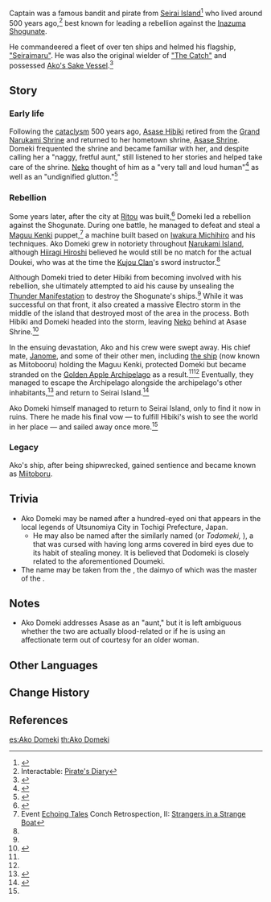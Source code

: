 {{Character Infobox
|type             = Mentioned
|deceased         = Past
|region           = Inazuma
|title            = Deathless Oni of Seirai
|affiliation      = Oni
|affiliation2     = Youkai
}}
Captain {{Lang|'''Ako Domeki Zaemon'''|ja=赤穗百目鬼左衛門|ja_rm=Akou Doumeki Zaemon}} was a famous bandit and pirate from [[Seirai Island]]<ref name="Hamayumi">{{Ref/Weapon|Hamayumi}}</ref> who lived around 500 years ago,<ref>Interactable: [[Pirate's Diary]]</ref> best known for leading a rebellion against the [[Inazuma]] [[Shogunate]].

He commandeered a fleet of over ten ships and helmed his flagship, [["Seiraimaru"]]. He was also the original wielder of [["The Catch"]] and possessed [[Ako's Sake Vessel]].<ref name="The Catch">{{Ref/Weapon|"The Catch"}}</ref>

==Story==
===Early life===
Following the [[cataclysm]] 500 years ago, [[Asase Hibiki]] retired from the [[Grand Narukami Shrine]] and returned to her hometown shrine, [[Asase Shrine]]. Domeki frequented the shrine and became familiar with her, and despite calling her a "naggy, fretful aunt," still listened to her stories and helped take care of the shrine. [[Neko]] thought of him as a "very tall and loud human"<ref>{{Ref/Quest|Neko Is a Cat: Shrine Cleanup}}</ref> as well as an "undignified glutton."<ref>{{Ref/Quest|Neko Is a Cat: Shrine Recipe}}</ref>

===Rebellion===
Some years later, after the city at [[Ritou]] was built,<ref name="Ornate Kabuto">{{Ref/Arti|Ornate Kabuto}}</ref> Domeki led a rebellion against the Shogunate. During one battle, he managed to defeat and steal a [[Maguu Kenki]] puppet,<ref name="Echoing Tales">Event [[Echoing Tales]] Conch Retrospection, II: [[Echoing Tales/Story#II: Strangers in a Strange Boat|Strangers in a Strange Boat]]</ref> a machine built based on [[Iwakura Michihiro]] and his techniques. Ako Domeki grew in notoriety throughout [[Narukami Island]], although [[Hiiragi Hiroshi]] believed he would still be no match for the actual Doukei, who was at the time the [[Kujou Clan]]'s sword instructor.<ref name="Ornate Kabuto" />

Although Domeki tried to deter Hibiki from becoming involved with his rebellion, she ultimately attempted to aid his cause by unsealing the [[Thunder Manifestation]] to destroy the Shogunate's ships.<ref name="Hamayumi" /> While it was successful on that front, it also created a massive Electro storm in the middle of the island that destroyed most of the area in the process. Both Hibiki and Domeki headed into the storm, leaving [[Neko]] behind at Asase Shrine.<ref>{{Ref/Quest|Seirai Stormchasers: Part I}}</ref>

In the ensuing devastation, Ako and his crew were swept away. His chief mate, [[Janome]], and some of their other men, including [[Miitoboru|the ship]] (now known as Miitobooru) holding the Maguu Kenki, protected Domeki but became stranded on the [[Golden Apple Archipelago]] as a result.<ref name="The Catch" /><ref name="Echoing Tales" /> Eventually, they managed to escape the Archipelago alongside the archipelago's other inhabitants,<ref>{{Ref/Quest|From Outer Lands}}</ref> and return to Seirai Island.<ref>{{Ref/Quest|Treasure Voyage}}</ref>

Ako Domeki himself managed to return to Seirai Island, only to find it now in ruins. There he made his final vow &mdash; to fulfill Hibiki's wish to see the world in her place &mdash; and sailed away once more.<ref name="The Catch" />

===Legacy===
Ako's ship, after being shipwrecked, gained sentience and became known as [[Miitoboru]].

==Trivia==
* Ako Domeki may be named after {{Lang|[https://ja.wikipedia.org/wiki/百目鬼 Doumeki]|ja=百目鬼}} a hundred-eyed oni that appears in the local legends of Utsunomiya City in Tochigi Prefecture, Japan.
** He may also be named after the similarly named {{w|Dodomeki}} (or ''Todomeki,'' {{Lang|mini=1|ja=百々目鬼|ja_tl=Myriad (lit. "hundred-hundred") eyes demon}}), a {{W|youkai}} that was cursed with having long arms covered in bird eyes due to its habit of stealing money. It is believed that Dodomeki is closely related to the aforementioned Doumeki.
* The name {{Lang|Ako|ja=赤穗|ja_rm=Akou|ja_tl=red ear (of grain)}} may be taken from the {{W|Akō Domain|Akou Domain}}, the daimyo of which was the master of the {{Lang|{{w|Forty-seven rōnin|Forty-seven rounin}}|ja=赤穂浪士|ja_rm=Akou-roushi}}.

==Notes==
* Ako Domeki addresses Asase as an "aunt," but it is left ambiguous whether the two are actually blood-related or if he is using an affectionate term out of courtesy for an older woman.

==Other Languages==
{{Other Languages|default_hidden=1
|en       = Ako Domeki
|zhs      = 赤穗百目鬼
|zhs_rm   = Chìsuì Bǎimùguǐ
|zht      = 赤穗百目鬼
|zht_rm   = Chìsuì Bǎimùguǐ
|ja       = {{Rubi|赤穗|あこう|百|どう|目|め|鬼|き}}
|ja_rm    = Akou Doumeki
|ko       = 아코 도메키
|es       = Ako Domeki
|fr       = Ako Domeki
|ru       = Ако Домэки
|th       = Ako Domeki
|vi       = Ako Domeki
|de       = Ako Domeki
|id       = Ako Domeki
|pt       = Ako Domeki
|tr       = 
|it       = 
}}

==Change History==
{{Change History|introduced=1.6}}

==References==
{{Reflist|2}}

[[es:Ako Domeki]]
[[th:Ako Domeki]]